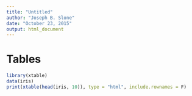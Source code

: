 ```yaml
---
title: "Untitled"
author: "Joseph B. Slone"
date: "October 23, 2015"
output: html_document
---
```


Tables
======
 
```r
library(xtable)
data(iris)
print(xtable(head(iris, 10)), type = "html", include.rownames = F)
```


